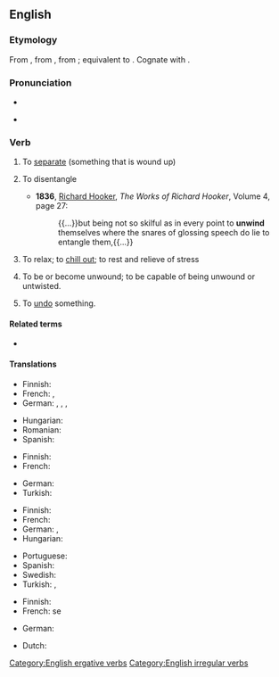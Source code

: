 ==English==

===Etymology===
From {{inh|en|enm|unwinden}}, from {{inh|en|ang|unwindan|t=to unwind; unwrap}}, from {{inh|en|gem-pro|*andawindaną|t=to unwind}}; equivalent to {{prefix|en|un|wind|t2=to coil}}. Cognate with {{cog|nl|ontwinden|t=to unwind}}.

===Pronunciation===
* {{IPA|/ʌnˈwaɪnd/|lang=en}}
* {{audio|En-au-unwind.ogg|Audio (AU)|lang=en}}
*: {{rhymes|aɪnd|lang=en}}

===Verb===
{{en-verb|unwinds|unwinding|unwound}}

# {{lb|en|transitive}} To [[separate]] (something that is wound up)
#: {{ux|en|to '''unwind''' a ball of yarn}}
#: {{ux|en|Could you '''unwind''' about a foot of ribbon so I can finish the package?}}
#: {{syn|en|untwist|untwine}}
# {{lb|en|transitive|obsolete}} To disentangle
#* '''1836''', [[w:Richard Hooker|Richard Hooker]], ''The Works of Richard Hooker'', Volume 4, page 27:
#*: {{...}}but being not so skilful as in every point to '''unwind''' themselves where the snares of glossing speech do lie to entangle them,{{...}}
# {{lb|en|intransitive|slang}} To relax; to [[chill out]]; to rest and relieve of stress
#: {{ux|en|After work, I like to '''unwind''' by smoking a pipe while reading the paper.}}
# {{lb|en|intransitive}} To be or become unwound; to be capable of being unwound or untwisted.
# {{lb|en|transitive|finance}} To [[undo]] something.

====Related terms====
* {{l|en|wind}}

====Translations====
{{trans-top|To wind off}}
* Finnish: {{t+|fi|purkaa}}
* French: {{t+|fr|dérouler}}, {{t+|fr|débobiner}}
* German: {{t+|de|abwickeln}}, {{t|de|loswickeln}}, {{t+|de|abspulen}}, {{t+|de|abdocken}} {{qualifier|textil.}}
{{trans-mid}}
* Hungarian: {{t|hu|legombolyít}}
* Romanian: {{t+|ro|deșira}}
* Spanish: {{t+|es|desenrollar}}
{{trans-bottom}}

{{trans-top|To disentangle}}
* Finnish: {{t+|fi|avata}}
* French: {{t+|fr|démêler}}
{{trans-mid}}
* German: {{t+|de|entwirren}}
* Turkish: {{t+|tr|çözmek}}
{{trans-bottom}}

{{trans-top|To relax}}
* Finnish: {{t+|fi|rentoutua}}
* French: {{t+|fr|décompresser}}
* German: {{t+|de|abschalten}} {{qualifier|figurative}}, {{t|de|sich entspannen}}
* Hungarian: {{t+|hu|ellazul}}
{{trans-mid}}
* Portuguese: {{t+|pt|espairecer}}
* Spanish: {{t+|es|relajarse}}
* Swedish: {{t|sv|varva ner}}
* Turkish: {{t+|tr|gevşemek}}, {{t+|tr|rahatlamak}}
{{trans-bottom}}

{{trans-top|To be or become unwound}}
* Finnish: {{t|fi|purkautua}}
* French: se {{t+|fr|défaire}}
{{trans-mid}}
* German: {{t|de|sich abwickeln}}
{{trans-bottom}}

{{checktrans-top}}
* Dutch: {{t+check|nl|afwikkelen}}
{{trans-mid}}
{{trans-bottom}}

[[Category:English ergative verbs]]
[[Category:English irregular verbs]]